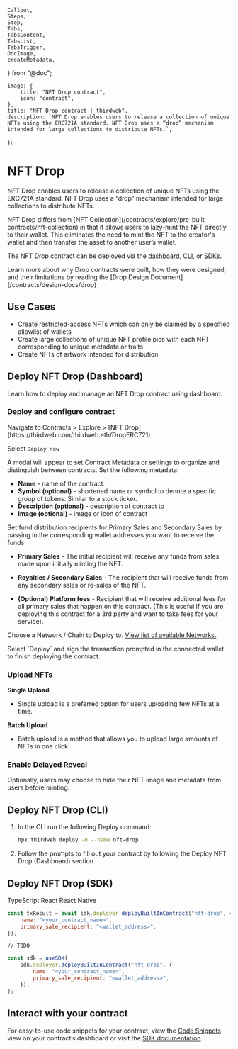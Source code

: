 	Callout,
	Steps,
	Step,
	Tabs,
	TabsContent,
	TabsList,
	TabsTrigger,
	DocImage,
	createMetadata,
} from "@doc";


	image: {
		title: "NFT Drop contract",
		icon: "contract",
	},
	title: "NFT Drop contract | thirdweb",
	description: `NFT Drop enables users to release a collection of unique NFTs using the ERC721A standard. NFT Drop uses a “drop” mechanism intended for large collections to distribute NFTs.`,
});

# NFT Drop

NFT Drop enables users to release a collection of unique NFTs using the ERC721A standard. NFT Drop uses a “drop” mechanism intended for large collections to distribute NFTs.

<Callout title="NFT Drop vs NFT Collection" variant="info">
	NFT Drop differs from [NFT
	Collection](/contracts/explore/pre-built-contracts/nft-collection) in that it
	allows users to lazy-mint the NFT directly to their wallet. This eliminates
	the need to mint the NFT to the creator's wallet and then transfer the asset
	to another user’s wallet.
</Callout>

The NFT Drop contract can be deployed via the [dashboard](/contracts/explore/pre-built-contracts/nft-drop#deploy-nft-drop-dashboard), [CLI](/contracts/explore/pre-built-contracts/nft-drop#deploy-nft-drop-cli), or [SDKs](/contracts/explore/pre-built-contracts/nft-drop#deploy-nft-drop-sdk).

<Callout title="Drop Design" variant="info">
	Learn more about why Drop contracts were built, how they were designed, and
	their limitations by reading the [Drop Design
	Document](/contracts/design-docs/drop)
</Callout>

## Use Cases

- Create restricted-access NFTs which can only be claimed by a specified allowlist of wallets
- Create large collections of unique NFT profile pics with each NFT corresponding to unique metadata or traits
- Create NFTs of artwork intended for distribution

## Deploy NFT Drop (Dashboard)

Learn how to deploy and manage an NFT Drop contract using dashboard.

### Deploy and configure contract

<Steps>

<Step title="Select Contract">
	Navigate to Contracts > Explore > [NFT
	Drop](https://thirdweb.com/thirdweb.eth/DropERC721)
</Step>

<Step title="Deploy">

Select `Deploy now`

<DocImage src={deployNowImage} alt="Deploy a contract view from Explore" />

</Step>

<Step title="Set Metadata">

A modal will appear to set Contract Metadata or settings to organize and distinguish between contracts. Set the following metadata:

- **Name** - name of the contract.
- **Symbol (optional)** - shortened name or symbol to denote a specific group of tokens. Similar to a stock ticker.
- **Description (optional)** - description of contract to
- **Image (optional)** - image or icon of contract

<DocImage src={contractMetadataImage} alt="Contract metadata settings" />

</Step>

<Step title="Fund distribution">

Set fund distribution recipients for Primary Sales and Secondary Sales by passing in the corresponding wallet addresses you want to receive the funds.

- **Primary Sales** - The initial recipient will receive any funds from sales made upon initially minting the NFT.

- **Royalties / Secondary Sales** - The recipient that will receive funds from any secondary sales or re-sales of the NFT.

  <DocImage src={fundsImage} alt="Fund distribution settings" />

- **(Optional) Platform fees** - Recipient that will receive additional fees for all primary sales that happen on this contract. (This is useful if you are deploying this contract for a 3rd party and want to take fees for your service).

  <DocImage
  	src={advancedConfigurationImage}
  	alt="Screenshot of advanced configuration"
  />

</Step>

<Step title="Choose network">

Choose a Network / Chain to Deploy to. [View list of available Networks.](https://thirdweb.com/chainlist)

<DocImage src={chooseNetworkImage} alt="Choose network screen" />

</Step>

<Step title="Sign transaction">
	Select `Deploy` and sign the transaction prompted in the connected wallet to
	finish deploying the contract.
</Step>

</Steps>

### Upload NFTs

**Single Upload**

- Single upload is a preferred option for users uploading few NFTs at a time.

**Batch Upload**

- Batch upload is a method that allows you to upload large amounts of NFTs in one click.

<DocImage
	src={uploadTypesImage}
	alt="NFT settings page highlighting NFT Upload types"
/>

### Enable Delayed Reveal

Optionally, users may choose to hide their NFT image and metadata from users before minting.

<DocImage src={delayedRevealImage} alt="Screenshot of delayed reveal page" />

## Deploy NFT Drop (CLI)

1. In the CLI run the following Deploy command:

   ```bash
   npx thirdweb deploy -n --name nft-drop
   ```

2. Follow the prompts to fill out your contract by following the Deploy NFT Drop (Dashboard) section.

## Deploy NFT Drop (SDK)

<Tabs defaultValue="typescript">

<TabsList>
	<TabsTrigger value="typescript">TypeScript</TabsTrigger>
	<TabsTrigger value="react">React</TabsTrigger>
	<TabsTrigger value="react-native">React Native</TabsTrigger>
</TabsList>

<TabsContent value="typescript">

```jsx
const txResult = await sdk.deployer.deployBuiltInContract("nft-drop", {
	name: "<your_contract_name>",
	primary_sale_recipient: "<wallet_address>",
});
```

</TabsContent>

<TabsContent value="react">

```tsx
// TODO
```

</TabsContent>

<TabsContent value="react-native">

```jsx
const sdk = useSDK(
	sdk.deployer.deployBuiltInContract("nft-drop", {
		name: "<your_contract_name>",
		primary_sale_recipient: "<wallet_address>",
	}),
);
```

</TabsContent>

</Tabs>

## Interact with your contract

For easy-to-use code snippets for your contract, view the [Code Snippets](/dashboard/build) view on your contract’s dashboard or visit the [SDK documentation](/contracts/interact/overview).
